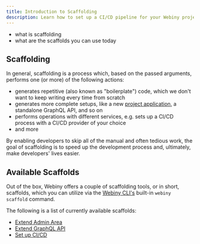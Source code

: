 ```yaml
---
title: Introduction to Scaffolding
description: Learn how to set up a CI/CD pipeline for your Webiny project.
---
```



<Alert type="success" title="What you'll learn">

- what is scaffolding
- what are the scaffolds you can use today

</Alert>

## Scaffolding

In general, scaffolding is a process which, based on the passed arguments, performs one (or more) of the following actions:

- generates repetitive (also known as "boilerplate") code, which we don't want to keep writing every time from scratch
- generates more complete setups, like a new [project application](/docs/{version}/core-development-concepts/project-organization/project-applications-and-packages), a standalone GraphQL API, and so on
- performs operations with different services, e.g. sets up a CI/CD process with a CI/CD provider of your choice
- and more

By enabling developers to skip all of the manual and often tedious work, the goal of scaffolding is to speed up the development process and, ultimately, make developers' lives easier.

## Available Scaffolds

Out of the box, Webiny offers a couple of scaffolding tools, or in short, scaffolds, which you can utilize via the [Webiny CLI's](/docs/{version}/core-development-concepts/basics/webiny-cli) built-in `webiny scaffold` command.

The following is a list of currently available scaffolds:

- [Extend Admin Area](/docs/{version}/core-development-concepts/scaffolding/extend-admin-area)
- [Extend GraphQL API](/docs/{version}/core-development-concepts/scaffolding/extend-graphql-api)
- [Set up CI/CD](/docs/{version}/core-development-concepts/ci-cd/setup)
